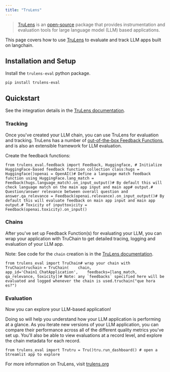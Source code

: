 ```yaml
---
title: "TruLens"
---
```


> [TruLens](https://trulens.org) is an [open-source](https://github.com/truera/trulens) package that provides instrumentation and evaluation tools for large language model (LLM) based applications.

This page covers how to use [TruLens](https://trulens.org) to evaluate and track LLM apps built on langchain.

## Installation and Setup

Install the `trulens-eval` python package.

```
pip install trulens-eval
```

## Quickstart

See the integration details in the [TruLens documentation](https://www.trulens.org/trulens_eval/getting_started/quickstarts/langchain_quickstart/).

### Tracking

Once you've created your LLM chain, you can use TruLens for evaluation and tracking. TruLens has a number of [out-of-the-box Feedback Functions](https://www.trulens.org/trulens_eval/evaluation/feedback_functions/), and is also an extensible framework for LLM evaluation.

Create the feedback functions:

```
from trulens_eval.feedback import Feedback, Huggingface, # Initialize HuggingFace-based feedback function collection class:hugs = Huggingface()openai = OpenAI()# Define a language match feedback function using HuggingFace.lang_match = Feedback(hugs.language_match).on_input_output()# By default this will check language match on the main app input and main app# output.# Question/answer relevance between overall question and answer.qa_relevance = Feedback(openai.relevance).on_input_output()# By default this will evaluate feedback on main app input and main app output.# Toxicity of inputtoxicity = Feedback(openai.toxicity).on_input()
```

### Chains

After you've set up Feedback Function(s) for evaluating your LLM, you can wrap your application with TruChain to get detailed tracing, logging and evaluation of your LLM app.

Note: See code for the `chain` creation is in the [TruLens documentation](https://www.trulens.org/trulens_eval/getting_started/quickstarts/langchain_quickstart/).

```
from trulens_eval import TruChain# wrap your chain with TruChaintruchain = TruChain(    chain,    app_id='Chain1_ChatApplication',    feedbacks=[lang_match, qa_relevance, toxicity])# Note: any `feedbacks` specified here will be evaluated and logged whenever the chain is used.truchain("que hora es?")
```

### Evaluation

Now you can explore your LLM-based application!

Doing so will help you understand how your LLM application is performing at a glance. As you iterate new versions of your LLM application, you can compare their performance across all of the different quality metrics you've set up. You'll also be able to view evaluations at a record level, and explore the chain metadata for each record.

```
from trulens_eval import Trutru = Tru()tru.run_dashboard() # open a Streamlit app to explore
```

For more information on TruLens, visit [trulens.org](https://www.trulens.org/)
